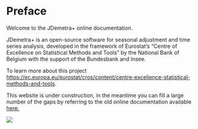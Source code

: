 # Preface {.unnumbered}

Welcome to the JDemetra+ online documentation.

JDemetra+ is an open-source software for seasonal adjustment and time series analysis, developed in the framework of Eurostat's "Centre of Excellence on Statistical Methods and Tools" by the National Bank of Belgium with the support of the Bundesbank and Insee.

To learn more about this project <https://ec.europa.eu/eurostat/cros/content/centre-excellence-statistical-methods-and-tools>.

This website is under construction, in the meantime you can fill a large number of the gaps by referring to the old online documentation available [here.](https://jdemetradocumentation.github.io/JDemetra-documentation)

![](All_images/jdemetra+.png)
